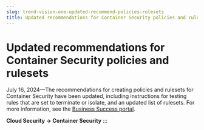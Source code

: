 ```yaml
---
slug: trend-vision-one-updated-recommend-policies-rulesets
title: Updated recommendations for Container Security policies and rulesets
---
```

# Updated recommendations for Container Security policies and rulesets

July 16, 2024—The recommendations for creating policies and rulesets for Container Security have been updated, including instructions for testing rules that are set to terminate or isolate, and an updated list of rulesets. For more information, see the [Business Success portal](https://success.trendmicro.com/dcx/s/solution/000295676?language=en_US).

**Cloud Security → Container Security**
:::
